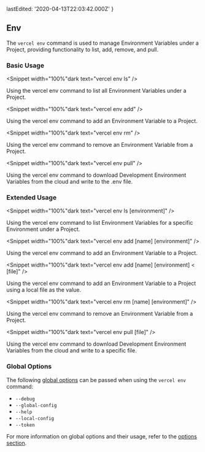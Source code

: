 
  lastEdited: '2020-04-13T22:03:42.000Z'
}

## Env

The `vercel env` command is used to manage Environment Variables under a Project, providing functionality to list, add, remove, and pull.

### Basic Usage

<Snippet width="100%"dark text="vercel env ls" />
<Caption>Using the <InlineCode>vercel env</InlineCode> command to list all Environment Variables under a Project.</Caption>

<Snippet width="100%"dark text="vercel env add" />
<Caption>Using the <InlineCode>vercel env</InlineCode> command to add an Environment Variable to a Project.</Caption>

<Snippet width="100%"dark text="vercel env rm" />
<Caption>Using the <InlineCode>vercel env</InlineCode> command to remove an Environment Variable from a Project.</Caption>

<Snippet width="100%"dark text="vercel env pull" />
<Caption>Using the <InlineCode>vercel env</InlineCode> command to download Development Environment Variables from the cloud and write to the <InlineCode>.env</InlineCode> file.</Caption>

### Extended Usage

<Snippet width="100%"dark text="vercel env ls [environment]" />
<Caption>Using the <InlineCode>vercel env</InlineCode> command to list Environment Variables for a specific Environment under a Project.</Caption>

<Snippet width="100%"dark text="vercel env add [name] [environment]" />
<Caption>Using the <InlineCode>vercel env</InlineCode> command to add an Environment Variable to a Project.</Caption>

<Snippet width="100%"dark text="vercel env add [name] [environment] < [file]" />
<Caption>Using the <InlineCode>vercel env</InlineCode> command to add an Environment Variable to a Project using a local file as the value.</Caption>

<Snippet width="100%"dark text="vercel env rm [name] [environment]" />
<Caption>Using the <InlineCode>vercel env</InlineCode> command to remove an Environment Variable from a Project.</Caption>

<Snippet width="100%"dark text="vercel env pull [file]" />
<Caption>Using the <InlineCode>vercel env</InlineCode> command to download Development Environment Variables from the cloud and write to a specific file.</Caption>

### Global Options

The following [global options](#options) can be passed when using the `vercel env` command:

- `--debug`
- `--global-config`
- `--help`
- `--local-config`
- `--token`

For more information on global options and their usage, refer to the [options section](#options).
